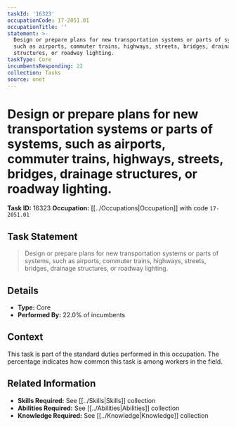 ```yaml
---
taskId: '16323'
occupationCode: 17-2051.01
occupationTitle: ''
statement: >-
  Design or prepare plans for new transportation systems or parts of systems,
  such as airports, commuter trains, highways, streets, bridges, drainage
  structures, or roadway lighting.
taskType: Core
incumbentsResponding: 22
collection: Tasks
source: onet
---
```

# Design or prepare plans for new transportation systems or parts of systems, such as airports, commuter trains, highways, streets, bridges, drainage structures, or roadway lighting.

**Task ID:** 16323
**Occupation:** [[../Occupations|Occupation]] with code `17-2051.01`

## Task Statement

> Design or prepare plans for new transportation systems or parts of systems, such as airports, commuter trains, highways, streets, bridges, drainage structures, or roadway lighting.

## Details

- **Type:** Core
- **Performed By:** 22.0% of incumbents

## Context

This task is part of the standard duties performed in this occupation. The percentage indicates how common this task is among workers in the field.

## Related Information

- **Skills Required:** See [[../Skills|Skills]] collection
- **Abilities Required:** See [[../Abilities|Abilities]] collection
- **Knowledge Required:** See [[../Knowledge|Knowledge]] collection
